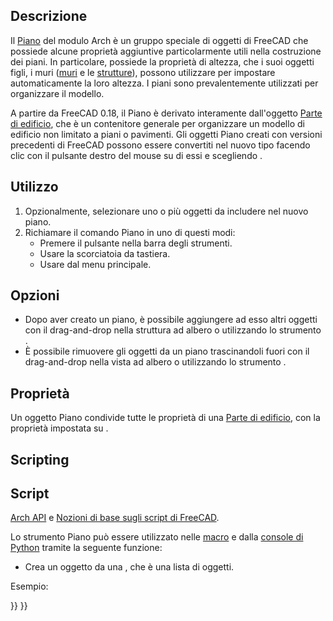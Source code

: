 <languages/>

<div class="mw-translate-fuzzy">
{{Docnav/it
|[[Arch_Building/it|Edificio]]
|[[Arch_Reference/it|Riferimento]]
|[[Arch_Workbench/it|Arch]]
|IconL=Arch_Building.svg
|IconR=Arch_Reference.svg
|IconC=Workbench_Arch.svg
}}
</div>

<div class="mw-translate-fuzzy">
{{GuiCommand/it
|Name=Arch Floor
|Name/it=Piano
|MenuLocation=Arch → Piano
|Workbenches=[[Arch_Workbench/it|Arch]]
|Shortcut={{KEY|L}} {{KEY|V}}
|SeeAlso=[[Arch̞_Building/it|Arch Edificio]], [[Arch_BuildingPart/it|Arch Parte di edificio]], [[Arch_Site/it|Arch Sito]]
}}
</div>

<span id="Description"></span>
==Descrizione==

<div class="mw-translate-fuzzy">
Il [[Arch Floor/it|Piano]] del modulo Arch è un gruppo speciale di oggetti di FreeCAD che possiede alcune proprietà aggiuntive particolarmente utili nella costruzione dei piani. In particolare, possiede la proprietà di altezza, che i suoi oggetti figli, i muri ([[Arch Wall/it|muri]] e le [[Arch Structure/it|strutture]]), possono utilizzare per impostare automaticamente la loro altezza. I piani sono prevalentemente utilizzati per organizzare il modello.
</div>

<div class="mw-translate-fuzzy">
A partire da FreeCAD 0.18, il Piano è derivato interamente dall'oggetto [[Arch BuildingPart/it|Parte di edificio]], che è un contenitore generale per organizzare un modello di edificio non limitato a piani o pavimenti. Gli oggetti Piano creati con versioni precedenti di FreeCAD possono essere convertiti nel nuovo tipo facendo clic con il pulsante destro del mouse su di essi e scegliendo {{incode|Convert to BuildingPart}}.
</div>

<span id="Usage"></span>
==Utilizzo==

<div class="mw-translate-fuzzy">
# Opzionalmente, selezionare uno o più oggetti da includere nel nuovo piano.
# Richiamare il comando Piano in uno di questi modi:
#* Premere il pulsante {{Button|[[Image:Arch Floor.svg|16px]] [[Arch Floor/it|Piano]]}} nella barra degli strumenti. 
#* Usare la scorciatoia {{KEY|L}} {{KEY|V}} da tastiera.
#* Usare {{MenuCommand|Arch → Piano}} dal menu principale.
</div>

<span id="Options"></span>
==Opzioni==

* Dopo aver creato un piano, è possibile aggiungere ad esso altri oggetti con il drag-and-drop nella struttura ad albero o utilizzando lo strumento {{Button|[[Image:Arch Add.svg|16px]] [[Arch Add/it|Aggiungi]]}}.
* È possibile rimuovere gli oggetti da un piano trascinandoli fuori con il drag-and-drop nella vista ad albero o utilizzando lo strumento {{Button|[[Image:Arch Remove.svg|16px]] [[Arch Remove/it|Rimuovi]]}}.

<span id="Properties"></span>
== Proprietà ==

Un oggetto Piano condivide tutte le proprietà di una [[Arch BuildingPart/it|Parte di edificio]], con la proprietà {{PropertyData|Ifc Type}} impostata su {{incode|"Building Storey"}}.

==Scripting==

<div class="mw-translate-fuzzy">
== Script ==
{{Emphasis|Vedere anche:}} [[Arch API/it|Arch API]] e [[FreeCAD Scripting Basics/it|Nozioni di base sugli script di FreeCAD]].
</div>

<div class="mw-translate-fuzzy">
Lo strumento Piano può essere utilizzato nelle [[macros/it|macro]] e dalla [[FreeCAD_Scripting_Basics/it|console di Python]] tramite la seguente funzione:
</div>

{{Code|code=
Floor = makeFloor(objectslist=None, baseobj=None, name="Floor")
}}

* Crea un oggetto {{incode|Floor}} da una {{incode|objectslist}}, che è una lista di oggetti.

Esempio:

{{Code|code=
import FreeCAD, Draft, Arch

p1 = FreeCAD.Vector(0, 0, 0)
p2 = FreeCAD.Vector(2000, 0, 0)
baseline = Draft.makeLine(p1, p2)
baseline2 = Draft.makeLine(p1, -1*p2)

Wall1 = Arch.makeWall(baseline, length=None, width=150, height=2000)
Wall2 = Arch.makeWall(baseline2, length=None, width=150, height=1800)
FreeCAD.ActiveDocument.recompute()

Floor = Arch.makeFloor([Wall1, Wall2])

Building = Arch.makeBuilding([Floor])
Site = Arch.makeSite(Building)
FreeCAD.ActiveDocument.recompute() 
}}


<div class="mw-translate-fuzzy">
{{Docnav/it
|[[Arch_Building/it|Edificio]]
|[[Arch_Reference/it|Riferimento]]
|[[Arch_Workbench/it|Arch]]
|IconL=Arch_Building.svg
|IconR=Arch_Reference.svg
|IconC=Workbench_Arch.svg
}}
</div>

{{BIM_Tools_navi{{#translation:}}}}
{{Userdocnavi{{#translation:}}}}